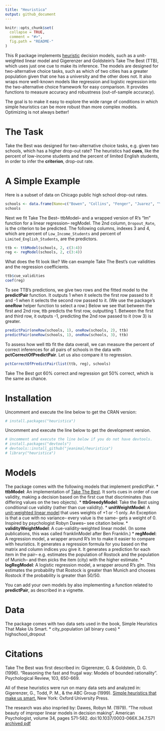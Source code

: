 ```yaml
---
title: "Heuristica"
output: github_document
---
```


<!-- README.md is generated from README.Rmd. Please edit that file and then run: -->
<!-- library(knitr); knit("README.Rmd") -->

```r
knitr::opts_chunk$set(
  collapse = TRUE,
  comment = "#>",
  fig.path = "README-"
)
```

This R package implements [heuristic](http://en.wikipedia.org/wiki/Heuristic) decision models, such as a unit-weighted linear model and Gigerenzer and Goldstein's Take The Best (TTB), which uses just one cue to make its inference.  The models are designed for two-alternative choice tasks, such as which of two cities has a greater population given that one has a university and the other does not.  It also wraps more well-known models like regression and logistic regression into the two-alternative choice framework for easy comparison.  It provides functions to measure accuracy and robustness (out-of-sample accuracy).

The goal is to make it easy to explore the wide range of conditions in which simple heuristics can be more robust than more complex models.  Optimizing is not always better!

# The Task

Take the Best was designed for two-alternative choice tasks, e.g. given two schools, which has a higher drop-out rate?  The heuristics had __cues__, like the percent of low-income students and the percent of limited English students, in order to infer the __criterion__, drop-out rate.

# A Simple Example

Here is a subset of data on Chicago public high school drop-out rates.
```r
schools <- data.frame(Name=c("Bowen", "Collins", "Fenger", "Juarez", "Young"), Dropout_Rate=c(25.5, 11.8, 28.7, 21.6, 4.5), Low_Income_Students=c(82.5, 88.8, 63.2, 84.5, 30.3), Limited_English_Students=c(11.4, 0.1, 0, 28.3, 0.1))
schools
```

Next we fit Take The Best-- ttbModel-- and a wrapped version of R's "lm" function for a linear regression-- regModel.  The 2nd column, `Dropout_Rate`, is the criterion to be predicted.  The following columns, indexes 3 and 4, which are percent of `Low_Income_Students` and percent of `Limited_English_Students`, are the predictors.

```r
ttb <- ttbModel(schools, 2, c(3:4))
reg <- regModel(schools, 2, c(3:4))
```

What does the fit look like?  We can example Take The Best's cue validities and the regression coefficients.
```r
ttb$cue_validities
coef(reg)
```


To see TTB's predictions, we give two rows and the fitted model to the __predictPair__ function.  It outputs 1 when it selects the first row passed to it and -1 when it selects the second row passed to it.  (We use the package's __oneRow__ helper function to select a row.)  Below we see that between the first and 2nd row, ttb predicts the first row, outputting 1.  Between the first and third row, it outputs -1, predicting the 2nd row passed to it (row 3) is greater.
```r
predictPair(oneRow(schools, 1), oneRow(schools, 2), ttb)
predictPair(oneRow(schools, 1), oneRow(schools, 3), ttb)
```

To assess how well ttb fit the data overall, we can measure the percent of correct inferences for all pairs of schools in the data with __pctCorrectOfPredictPair__.  Let us also compare it to regression.
```r
pctCorrectOfPredictPair(list(ttb, reg), schools)
```

Take The Best got 60% correct and regression got 50% correct, which is the same as chance.

# Installation

Uncomment and execute the line below to get the CRAN version:

```r
# install.packages("heuristica") 
```

Uncomment and execute the line below to get the development version.

```r
# Uncomment and execute the line below if you do not have devtools.
# install.packages("devtools") 
# devtools::install_github("jeanimal/heuristica")
# library("heuristica")
```

# Models

The package comes with the following models that implement predictPair.
* __ttbModel__: An implementation of [Take The Best](http://en.wikipedia.org/wiki/Take-the-best_heuristic). It sorts cues in order of cue validity, making a decision based on the first cue that discriminates (has differing values on the two objects).
* __ttbGreedyModel__: Take the Best using conditional cue validity (rather than cue validity).
* __unitWeightModel__: A [unit-weighted linear model](http://en.wikipedia.org/wiki/Unit-weighted_regression) that uses weights of +1 or -1 only.  An Exception is that a cue with no variance-- every value is the same-- gets a weight of 0.  Inspired by psychologist Robyn Dawes-- see citation below.
* __validityWeightModel__: A cue-validity-weighted linear model.  (In some publications, this was called franklinModel after Ben Franklin.)
* __regModel__: A regression model, a wrapper around R's lm to make it easier to compare with heuristics.  It generates a regression formula for you based on the matrix and column indices you give it.  It generates a prediction for each item in the pair-- e.g. estimates the population of Rostock and the population of Munich-- and then picks the item (city) with the higher estimate.
* __logRegModel__: A logistic regression model, a wrapper around R's glm.  This estimates the probability that Rostock is greater than Munich and chooses Rostock if the probability is greater than 50/50.

You can add your own models by also implementing a function related to __predictPair__, as described in a vignette.

# Data

The package comes with two data sets used in the book, Simple Heuristics That Make Us Smart.
* city_population (all binary cues)
* highschool_dropout

# Citations

Take The Best was first described in:
Gigerenzer, G. & Goldstein, D. G. (1996). "Reasoning the fast and frugal way: Models of bounded rationality". Psychological Review, 103, 650-669.

All of these heuristics were run on many data sets and analyzed in:
Gigerenzer, G., Todd, P. M., & the ABC Group (1999). [Simple heuristics that make us smart.](http://www.amazon.com/Simple-Heuristics-That-Make-Smart/dp/0195143817) New York: Oxford University Press. 

The research was also inspried by:
Dawes, Robyn M. (1979). "The robust beauty of improper linear models in decision making". American Psychologist, volume 34, pages 571-582. doi:10.1037/0003-066X.34.7.571 [archived pdf](http://www.cmu.edu/dietrich/sds/docs/dawes/the-robust-beauty-of-improper-linear-models-in-decision-making.pdf)


